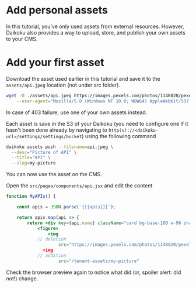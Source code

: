 # Add personal assets

In this tutorial, you’ve only used assets from external resources.
However, Daikoku also provides a way to upload, store, and publish your own assets to your CMS.

# Add your first asset

Download the asset used earlier in this tutorial and save it to the `assets/api.jpeg` location (not under src folder).

```sh
wget -O ./assets/api.jpeg https://images.pexels.com/photos/1148820/pexels-photo-1148820.jpeg \
    --user-agent="Mozilla/5.0 (Windows NT 10.0; WOW64) AppleWebKit/537.36 (KHTML, like Gecko) Chrome/51.0.2704.103 Safari/537.36"
```

In case of 403 failure, use one of your own assets instead.

Each asset is save in the S3 of your Daikoku (you need to configure one if it hasn't been done already by navigating to `http(s)://<daikoku-url>/settings/settings/bucket`) using the following command
```sh
daikoku assets push --filename=api.jpeg \
  --desc="Picture of API" \
  --title="API" \
  --slug=my-picture
```

You can now use the asset on the CMS.

Open the `src/pages/components/api.jsx` and edit the content

```jsx title="src/pages/components/api.jsx"
function MyAPIs() {

    const apis = JSON.parse(`{{{apis}}}`);

    return apis.map(api => {
        return <div key={api.name} className="card bg-base-100 w-96 shadow-xl">
            <figure>
                <img
            // deletion
                    src="https://images.pexels.com/photos/1148820/pexels-photo-1148820.jpeg"
              <img
            // addition
                    src="/tenant-assets/my-picture"
```

Check the browser preview again to notice what did (or, spoiler alert: did not!) change.

